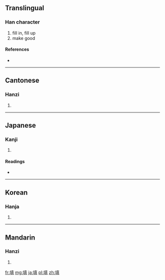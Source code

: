 {{also|塡}}
==Translingual==

===Han character===
{{Han char|rn=32|rad=土|as=10|sn=13|four=4118<sub>1</sub>|canj=土十月金 (GJBC)|ids=⿰[[土]][[真]]}}

# fill in, fill up
# make good

====References====
* {{Han ref|kx=0236.341|hdz=10470.100|uh=586B|ud=22635|bh=B6F1|bd=46833}}

----

==Cantonese==

===Hanzi===
{{yue-hanzi|jyut=|y=tin4}}

# {{defn|lang=yue|sort=土10}}

----

==Japanese==

===Kanji===
{{ja-kanji|grade=|rs=土10}}

# {{defn|lang=ja|sort=土10}}

====Readings====
* {{ja-readings|on=[[てん]] (ten), [[ちん]] (chin)|kun=[[ふさぐ]] (fusagu), [[うずめる]] (uzumeru)}}

----

==Korean==

===Hanja===
{{ko-hanja|hangeul=[[전]], [[진]]|rv=jeon, jin|mr=chŏn, chin}}

# {{defn|lang=ko|sort=土10}}

----

==Mandarin==

===Hanzi===
{{cmn-hanzi|pin=[[chǎng]] ([[chang3]]), [[tián]] ([[tian2]])|wg=ch'ang<sup>3</sup>, t'ien<sup>2</sup>}}

# {{defn|lang=cmn|sort=土10}}

[[fr:填]]
[[mg:填]]
[[ja:填]]
[[pl:填]]
[[zh:填]]